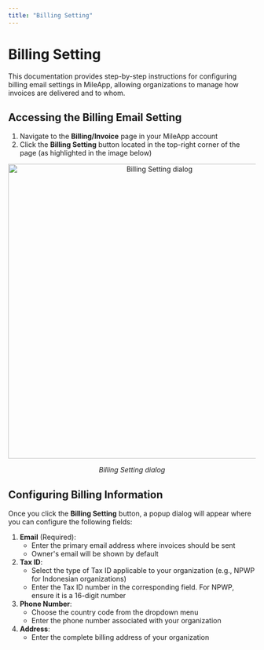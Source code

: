 ```yaml
---
title: "Billing Setting"
---
```


# Billing Setting

This documentation provides step-by-step instructions for configuring billing email settings in MileApp, allowing organizations to manage how invoices are delivered and to whom.

## Accessing the Billing Email Setting

1. Navigate to the **Billing/Invoice** page in your MileApp account
2. Click the **Billing Setting** button located in the top-right corner of the page (as highlighted in the image below)

<div align="center">
  <img src="https://t3837933.p.clickup-attachments.com/t3837933/35bcf1d0-9264-4631-971f-f3a4e88f28e3/image.png" alt="Billing Setting dialog" width="600" />
  <p><i>Billing Setting dialog</i></p>
</div>

## Configuring Billing Information

Once you click the **Billing Setting** button, a popup dialog will appear where you can configure the following fields:

1. **Email** (Required):
   - Enter the primary email address where invoices should be sent
   - Owner's email will be shown by default
2. **Tax ID**:
   - Select the type of Tax ID applicable to your organization (e.g., NPWP for Indonesian organizations)
   - Enter the Tax ID number in the corresponding field. For NPWP, ensure it is a 16-digit number
3. **Phone Number**:
   - Choose the country code from the dropdown menu
   - Enter the phone number associated with your organization
4. **Address**:
   - Enter the complete billing address of your organization
